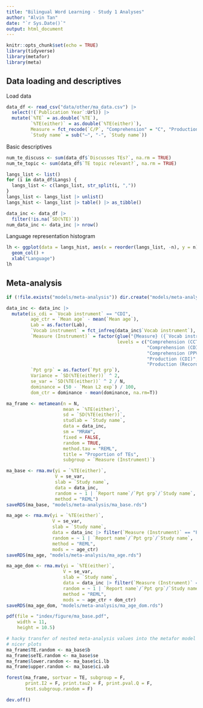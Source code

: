 ```yaml
---
title: "Bilingual Word Learning - Study 1 Analyses"
author: "Alvin Tan"
date: "`r Sys.Date()`"
output: html_document
---
```


```r
knitr::opts_chunk$set(echo = TRUE)
library(tidyverse)
library(metafor)
library(meta)
```

## Data loading and descriptives
Load data
```r
data_df <- read_csv("data/other/ma_data.csv") |>
  select(!(`Publication Year`:Url)) |>
  mutate(`%TE` = as.double(`%TE`),
         `%TE(either)` = as.double(`%TE(either)`),
         Measure = fct_recode(`C/P`, "Comprehension" = "C", "Production" = "P"),
         `Study name` = sub("–", "-", `Study name`))
```

Basic descriptives
```r
num_te_discuss <- sum(data_df$`Discusses TEs?`, na.rm = TRUE)
num_te_topic <- sum(data_df$`TE topic relevant?`, na.rm = TRUE)

langs_list <- list()
for (i in data_df$Langs) {
  langs_list <- c(langs_list, str_split(i, ","))
}
langs_list <- langs_list |> unlist()
langs_hist <- langs_list |> table() |> as_tibble()

data_inc <- data_df |> 
  filter(!is.na(`SD(%TE)`))
num_data_inc <- data_inc |> nrow()
```

Language representation histogram
```r
lh <- ggplot(data = langs_hist, aes(x = reorder(langs_list, -n), y = n)) +
  geom_col() +
  xlab("Language")
lh
```

## Meta-analysis
```r
if (!file.exists("models/meta-analysis")) dir.create("models/meta-analysis", recursive = TRUE)
```

```r
data_inc <- data_inc |>
  mutate(is_cdi = `Vocab instrument` == "CDI",
         age_ctr = `Mean age` - mean(`Mean age`),
         Lab = as.factor(Lab),
         `Vocab instrument` = fct_infreq(data_inc$`Vocab instrument`),
         `Measure (Instrument)` = factor(glue("{Measure} ({`Vocab instrument`})"),
                                         levels = c("Comprehension (CCT)",
                                                    "Comprehension (CDI)",
                                                    "Comprehension (PPVT)",
                                                    "Production (CDI)",
                                                    "Production (Recording)")),
         `Ppt grp` = as.factor(`Ppt grp`),
         Variance = `SD(%TE(either))` ^ 2,
         se_var = `SD(%TE(either))` ^ 2 / N,
         dominance = (50 - `Mean L2 exp`) / 100,
         dom_ctr = dominance - mean(dominance, na.rm=T))

ma_frame <- metamean(n = N,
                     mean = `%TE(either)`,
                     sd = `SD(%TE(either))`,
                     studlab = `Study name`,
                     data = data_inc,
                     sm = "MRAW",
                     fixed = FALSE,
                     random = TRUE,
                     method.tau = "REML",
                     title = "Proportion of TEs",
                     subgroup = `Measure (Instrument)`)
```

```r
ma_base <- rma.mv(yi = `%TE(either)`, 
                  V = se_var, 
                  slab = `Study name`,
                  data = data_inc,
                  random = ~ 1 | `Report name`/`Ppt grp`/`Study name`, 
                  method = "REML")
saveRDS(ma_base, "models/meta-analysis/ma_base.rds")

ma_age <- rma.mv(yi = `%TE(either)`, 
                 V = se_var, 
                 slab = `Study name`,
                 data = data_inc |> filter(`Measure (Instrument)` == "Production (CDI)"),
                 random = ~ 1 | `Report name`/`Ppt grp`/`Study name`, 
                 method = "REML",
                 mods = ~ age_ctr)
saveRDS(ma_age, "models/meta-analysis/ma_age.rds")

ma_age_dom <- rma.mv(yi = `%TE(either)`, 
                     V = se_var, 
                     slab = `Study name`,
                     data = data_inc |> filter(`Measure (Instrument)` == "Production (CDI)"),
                     random = ~ 1 | `Report name`/`Ppt grp`/`Study name`, 
                     method = "REML",
                     mods = ~ age_ctr + dom_ctr)
saveRDS(ma_age_dom, "models/meta-analysis/ma_age_dom.rds")
```

```r
pdf(file = "index/figure/ma_base.pdf",
    width = 11,
    height = 10.5)

# hacky transfer of nested meta-analysis values into the metafor model for 
# nicer plots
ma_frame$TE.random <- ma_base$b
ma_frame$seTE.random <- ma_base$se
ma_frame$lower.random <- ma_base$ci.lb
ma_frame$upper.random <- ma_base$ci.ub

forest(ma_frame, sortvar = TE, subgroup = F, 
       print.I2 = F, print.tau2 = F, print.pval.Q = F,
       test.subgroup.random = F)

dev.off()
```
